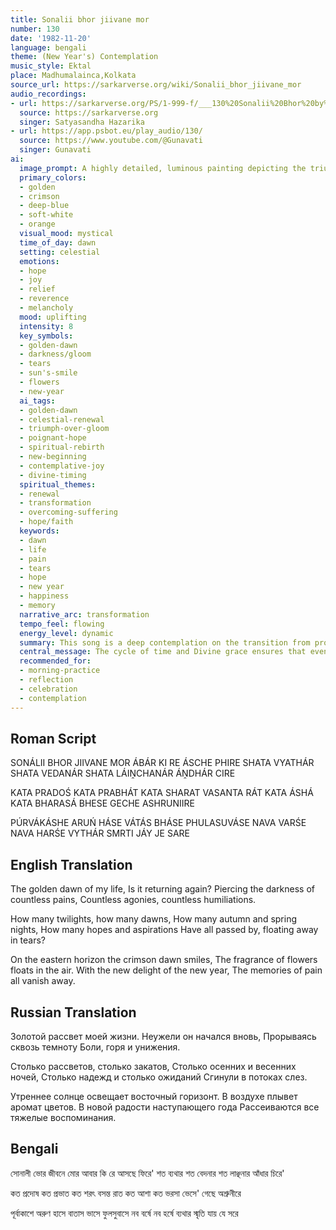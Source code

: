 ```yaml
---
title: Sonalii bhor jiivane mor
number: 130
date: '1982-11-20'
language: bengali
theme: (New Year's) Contemplation
music_style: Ektal
place: Madhumalainca,Kolkata
source_url: https://sarkarverse.org/wiki/Sonalii_bhor_jiivane_mor
audio_recordings:
- url: https://sarkarverse.org/PS/1-999-f/___130%20Sonalii%20Bhor%20by%20Satyasandha%20Hazarika.mp3
  source: https://sarkarverse.org
  singer: Satyasandha Hazarika
- url: https://app.psbot.eu/play_audio/130/
  source: https://www.youtube.com/@Gunavati
  singer: Gunavati
ai:
  image_prompt: A highly detailed, luminous painting depicting the triumphant arrival of a 'Sonalii Bhor' (Golden Dawn). The composition shows a dynamic rupture in a veil of deep indigo and shadowy darkness, symbolizing past pain and humiliation being rent apart. Brilliant rays of gold, crimson, and soft orange sunlight stream through the opening from the Eastern horizon (Purvakashe). In the foreground, dew-kissed, fragrant flowers bloom, catching the new light, symbolizing the fresh joy and hope of the new year, invoking a sense of profound spiritual cleansing and celestial renewal.
  primary_colors:
  - golden
  - crimson
  - deep-blue
  - soft-white
  - orange
  visual_mood: mystical
  time_of_day: dawn
  setting: celestial
  emotions:
  - hope
  - joy
  - relief
  - reverence
  - melancholy
  mood: uplifting
  intensity: 8
  key_symbols:
  - golden-dawn
  - darkness/gloom
  - tears
  - sun's-smile
  - flowers
  - new-year
  ai_tags:
  - golden-dawn
  - celestial-renewal
  - triumph-over-gloom
  - poignant-hope
  - spiritual-rebirth
  - new-beginning
  - contemplative-joy
  - divine-timing
  spiritual_themes:
  - renewal
  - transformation
  - overcoming-suffering
  - hope/faith
  keywords:
  - dawn
  - life
  - pain
  - tears
  - hope
  - new year
  - happiness
  - memory
  narrative_arc: transformation
  tempo_feel: flowing
  energy_level: dynamic
  summary: This song is a deep contemplation on the transition from profound suffering to absolute renewal, tied to the arrival of a new year. The lyrics reflect on a past filled with pain, shame, and lost expectations, which were washed away by tears. However, the golden dawn of the new year brings a radiant, smiling sun and fragrant breezes, assuring the singer that all memories of past affliction vanish in the face of this fresh, divine happiness.
  central_message: The cycle of time and Divine grace ensures that even the deepest past suffering is dissolved and forgotten in the face of a radiant new beginning.
  recommended_for:
  - morning-practice
  - reflection
  - celebration
  - contemplation
---
```


## Roman Script

SONÁLII BHOR JIIVANE MOR
ÁBÁR KI RE ÁSCHE PHIRE
SHATA VYATHÁR SHATA VEDANÁR
SHATA LÁIṊCHANÁR ÁṊDHÁR CIRE

KATA PRADOŚ KATA PRABHÁT
KATA SHARAT VASANTA RÁT
KATA ÁSHÁ KATA BHARASÁ
BHESE GECHE ASHRUNIIRE

PÚRVÁKÁSHE ARUŃ HÁSE
VÁTÁS BHÁSE PHULASUVÁSE
NAVA VARŚE NAVA HARŚE
VYTHÁR SMRTI JÁY JE SARE

## English Translation

The golden dawn of my life,
Is it returning again?
Piercing the darkness of countless pains,
Countless agonies, countless humiliations.

How many twilights, how many dawns,
How many autumn and spring nights,
How many hopes and aspirations
Have all passed by, floating away in tears?

On the eastern horizon the crimson dawn smiles,
The fragrance of flowers floats in the air.
With the new delight of the new year,
The memories of pain all vanish away.

## Russian Translation

Золотой рассвет моей жизни.
Неужели он начался вновь,
Прорываясь сквозь темноту
Боли, горя и унижения.

Столько рассветов, столько закатов,
Столько осенних и весенних ночей,
Столько надежд и столько ожиданий
Сгинули в потоках слез.

Утреннее солнце освещает восточный горизонт.
В воздухе плывет аромат цветов.
В новой радости наступающего года
Рассеиваются все тяжелые воспоминания.

## Bengali

সোনালী ভোর জীবনে মোর 
আবার কি রে আসছে ফিরে'
শত ব্যথার শত বেদনার
শত লাঞ্ছনার আঁধার চিরে'

কত প্রদোষ কত প্রভাত
কত শরৎ বসন্ত রাত
কত আশা কত ভরসা 
ভেসে' গেছে অশ্রুনীরে

পূর্বাকাশে অরুণ হাসে
বাতাস ভাসে ফুলসুবাসে
নব বর্ষে নব হর্ষে 
ব্যথার স্মৃতি যায় যে সরে
